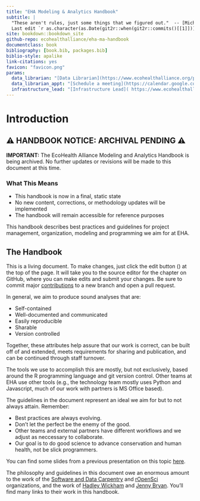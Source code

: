 ```yaml
---
title: "EHA Modeling & Analytics Handbook"
subtitle: |
  "These aren't rules, just some things that we figured out."  -- [Michael Reno Harrel](https://www.youtube.com/watch?v=66VtriAxcyw) \
  Last edit `r as.character(as.Date(git2r::when(git2r::commits()[[1]])))` by `r git2r::commits()[[1]]$author$name`
site: bookdown::bookdown_site
github-repo: ecohealthalliance/eha-ma-handbook
documentclass: book
bibliography: [book.bib, packages.bib]
biblio-style: apalike
link-citations: yes
favicon: "favicon.png"
params:
  data_librarian: "[Data Librarian](https://www.ecohealthalliance.org/personnel/collin-schwantes)"
  data_librarian_appt: "[Schedule a meeting](https://calendar.google.com/calendar/appointments/schedules/AcZssZ3GOwk4nzuezs8t_Ua1IxLW8aXHhyo4_tv1-mIv9nmT4rDkEaQuV7HbwqXervbMiX1ijDN65UZ-)"
  infrastructure_lead: "[Infrastructure Lead]( https://www.ecohealthalliance.org/personnel/andrew-espira)"
---
```


# Introduction {#introduction .unnumbered}

## ⚠️ HANDBOOK NOTICE: ARCHIVAL PENDING ⚠️

**IMPORTANT:** The EcoHealth Alliance Modeling and Analytics Handbook is being archived. No further updates or revisions will be made to this document at this time.

### What This Means

- This handbook is now in a final, static state
- No new content, corrections, or methodology updates will be implemented
- The handbook will remain accessible for reference purposes
  
This handbook describes best practices and guidelines for project management,
organization, modeling and programming we aim for at EHA.

## The Handbook

This is a living document. To make changes, just click the edit button
(<i class="fa fa-edit"></i>) at the top of the page. It will take you to the
source editor for the chapter on GitHub, where you can make edits and submit
your changes. Be sure to commit major [contributions](#contributions) to a new branch and open a pull request. 

In general, we aim to produce sound analyses that are:

-   Self-contained
-   Well-documented and communicated
-   Easily reproducible
-   Sharable
-   Version controlled

Together, these attributes help assure that our work is correct, can be built
off of and extended, meets requirements for sharing and publication, and can be
continued through staff turnover.

The tools we use to accomplish this are mostly, but not exclusively, based
around the R programming language and git version control. Other teams at EHA
use other tools (e.g., the technology team mostly uses Python and Javascript,
much of our work with partners is MS Office based).

The guidelines in the document represent an ideal we aim for but to not always
attain. Remember:

-   Best practices are always evolving.
-   Don't let the perfect be the enemy of the good.
-   Other teams and external partners have different workflows and we adjust as
    neccessary to collaborate.
-   Our goal is to do good science to advance conservation and human health, not
    be slick programmers.

You can find some slides from a previous presentation on this topic
[here](assets/selfish-reproducibility-NR-2016-01-26.pdf).

The philosophy and guidelines in this document owe an enormous amount to the
work of the [Software and Data Carpentry](http://software-carpentry.org/) and
[rOpenSci](http://ropensci.org/) organizations, and the work of [Hadley
Wickham](http://hadley.nz/) and [Jenny Bryan](http://www.stat.ubc.ca/~jenny/).
You'll find many links to their work in this handbook.
